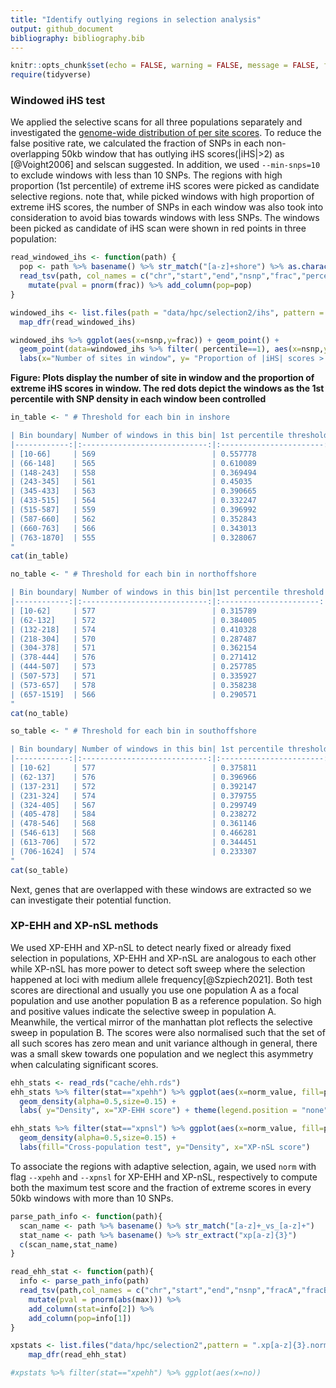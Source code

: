 ```yaml
---
title: "Identify outlying regions in selection analysis"
output: github_document
bibliography: bibliography.bib
---
```


```r
knitr::opts_chunk$set(echo = FALSE, warning = FALSE, message = FALSE, fig.retina = 2)
require(tidyverse)
```

### Windowed iHS test
We applied the selective scans for all three populations separately and investigated the [genome-wide distribution of per site scores](08.ehh_stats.md). To reduce the false positive rate, we calculated the fraction of SNPs in each non-overlapping 50kb window that has outlying iHS scores(|iHS|>2) as [@Voight2006] and selscan suggested. In addition, we used `--min-snps=10` to exclude windows with less than 10 SNPs. The regions with high proportion (1st percentile) of extreme iHS scores were picked as candidate selective regions. note that, while picked windows with high proportion of extreme iHS scores, the number of SNPs in each window was also took into consideration to avoid bias towards windows with less SNPs. The windows been picked as candidate of iHS scan were shown in red points in three population:

```r
read_windowed_ihs <- function(path) {
  pop <- path %>% basename() %>% str_match("[a-z]+shore") %>% as.character()
  read_tsv(path, col_names = c("chr","start","end","nsnp","frac","percentile","sd")) %>% 
    mutate(pval = pnorm(frac)) %>% add_column(pop=pop)
}

windowed_ihs <- list.files(path = "data/hpc/selection2/ihs", pattern = "windows", full.names = TRUE) %>% 
  map_dfr(read_windowed_ihs)

windowed_ihs %>% ggplot(aes(x=nsnp,y=frac)) + geom_point() + 
  geom_point(data=windowed_ihs %>% filter( percentile==1), aes(x=nsnp,y=frac), color="red")  + 
  labs(x="Number of sites in window", y= "Proportion of |iHS| scores > 2 in window") + facet_wrap(~pop,nrow=1)
```

**Figure: Plots display the number of site in window and the proportion of extreme iHS scores in window. The red dots depict the windows as the 1st percentile with SNP density in each window been controlled**

```r
in_table <- " # Threshold for each bin in inshore 

| Bin boundary| Number of windows in this bin| 1st percentile threshold|
|------------:|:----------------------------:|:-----------------------:|
| [10-66]     | 569                          | 0.557778                |
| (66-148]    | 565                          | 0.610089                |
| (148-243]   | 558                          | 0.369494                |
| (243-345]   | 561                          | 0.45035                 |
| (345-433]   | 563                          | 0.390665                |
| (433-515]   | 564                          | 0.332247                |
| (515-587]   | 559                          | 0.396992                |
| (587-660]   | 562                          | 0.352843                |
| (660-763]   | 566                          | 0.343013                |
| (763-1870]  | 555                          | 0.328067                |
"
cat(in_table)

no_table <- " # Threshold for each bin in northoffshore

| Bin boundary| Number of windows in this bin|1st percentile threshold|
|------------:|:----------------------------:|:----------------------:|
| [10-62]     | 577                          | 0.315789               |
| (62-132]    | 572                          | 0.384005               |
| (132-218]   | 574                          | 0.410328               |
| (218-304]   | 570                          | 0.287487               |
| (304-378]   | 571                          | 0.362154               |
| (378-444]   | 576                          | 0.271412               |
| (444-507]   | 573                          | 0.257785               |
| (507-573]   | 571                          | 0.335927               |
| (573-657]   | 578                          | 0.358238               |
| (657-1519]  | 566                          | 0.290571               |
"
cat(no_table)

so_table <- " # Threshold for each bin in southoffshore

| Bin boundary| Number of windows in this bin| 1st percentile threshold|
|------------:|:----------------------------:|:-----------------------:|
| [10-62]     | 577                          | 0.375811                |
| (62-137]    | 576                          | 0.396966                |
| (137-231]   | 572                          | 0.392147                |
| (231-324]   | 574                          | 0.379755                |
| (324-405]   | 567                          | 0.299749                |
| (405-478]   | 584                          | 0.238272                |
| (478-546]   | 568                          | 0.361146                |
| (546-613]   | 568                          | 0.466281                |
| (613-706]   | 572                          | 0.344451                |
| (706-1624]  | 574                          | 0.233307                |
"
cat(so_table)
```
Next, genes that are overlapped with these windows are extracted so we can investigate their potential function.

### XP-EHH and XP-nSL methods
We used XP-EHH and XP-nSL to detect nearly fixed or already fixed selection in populations, XP-EHH and XP-nSL are analogous to each other while XP-nSL has more power to detect soft sweep where the selection happened at loci with medium allele frequency[@Szpiech2021]. Both test scores are directional and usually you use one population A as a focal population and use another population B as a reference population. So high and positive values indicate the selective sweep in population A. Meanwhile, the vertical mirror of the manhattan plot reflects the selective sweep in population B.  The scores were also normalised such that the set of all such scores has zero mean and unit variance although in general, there was a small skew towards one population and we neglect this asymmetry when calculating significant scores. 

```r
ehh_stats <- read_rds("cache/ehh.rds")
ehh_stats %>% filter(stat=="xpehh") %>% ggplot(aes(x=norm_value, fill=pop)) + 
  geom_density(alpha=0.5,size=0.15) +
  labs( y="Density", x="XP-EHH score") + theme(legend.position = "none")

ehh_stats %>% filter(stat=="xpnsl") %>% ggplot(aes(x=norm_value, fill=pop)) + 
  geom_density(alpha=0.5,size=0.15) +
  labs(fill="Cross-population test", y="Density", x="XP-nSL score")
```   


To associate the regions with adaptive selection, again, we used `norm` with flag `--xpehh` and `--xpnsl` for XP-EHH and XP-nSL, respectively to compute both the maximum test score and the fraction of extreme scores in every 50kb windows with more than 10 SNPs.
```r
parse_path_info <- function(path){
  scan_name <- path %>% basename() %>% str_match("[a-z]+_vs_[a-z]+")
  stat_name <- path %>% basename() %>% str_extract("xp[a-z]{3}")
  c(scan_name,stat_name)
}

read_ehh_stat <- function(path){
  info <- parse_path_info(path)
  read_tsv(path,col_names = c("chr","start","end","nsnp","fracA","fracB","percentileA","percentileB","max","min")) %>% 
    mutate(pval = pnorm(abs(max))) %>% 
    add_column(stat=info[2]) %>% 
    add_column(pop=info[1])
}

xpstats <- list.files("data/hpc/selection2",pattern = ".xp[a-z]{3}.norm.50kb.windows",recursive = TRUE,full.names = TRUE,include.dirs = TRUE) %>% 
    map_dfr(read_ehh_stat)

#xpstats %>% filter(stat=="xpehh") %>% ggplot(aes(x=no))
```






